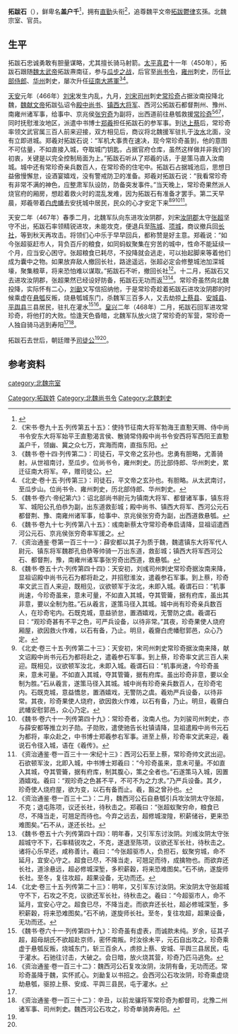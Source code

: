 '''拓跋石'''（{{bd|?||?|catIdx=t}}），鲜卑名'''盖户千'''<ref>{{Citation| author=罗新| year=2004年| title=《北魏直勤考》| periodical=《历史研究》| volume=| issue=05期| pages=24-38| url=http://www.cnki.com.cn/Article/CJFDTOTAL-LSYJ200405001.htm| doi=| oclc=| accessdate=2018-02-16| archive-date=2020-02-02| archive-url=https://web.archive.org/web/20200202162755/http://www.cnki.com.cn/Article/CJFDTOTAL-LSYJ200405001.htm| dead-url=no}}</ref>，拥有[[直勤|直勤]]头衔<ref>《宋书·卷九十五·列传第五十五》：使持节征南大将军勃海王直懃天赐、侍中尚书令安东大将军始平王直懃渴言侯、散骑常侍殿中尚书令安西将军西阳王直懃盖户千，领幽、冀之众七万，宾海而南，直指东阳。</ref>，追尊魏平文帝[[拓跋鬱律|拓跋鬱律]]玄孫。北魏宗室、官员。

==生平==
拓跋石忠诚勇敢有胆量谋略，尤其擅长骑马射箭。[[太平真君|太平真君]]十一年（450年），拓跋石跟随[[魏太武帝|魏太武帝]]拓跋燾南征，参与[[瓜步之战|瓜步之战]]，后官至[[尚书令|尚书令]]，[[雍州|雍州]]刺史，历任[[比部侍郎|比部侍郎]]、[[华州|华州]]刺史，屡次升任[[征南大將軍|征南大將軍]]<ref name=autogenerated1>《魏书·卷十四·列传第二》：司徒石，平文帝之玄孙也。忠勇有胆略，尤善骑射。从世祖南讨，至瓜步。位尚书令，雍州刺史。历比部侍郎、华州刺史，累迁征南大将军。卒，赠司徒公。</ref><ref name=autogenerated2>《北史·卷十五·列传第三》：司徒石，平文帝之玄孙也。有胆略。从太武南讨，至瓜步山。位尚书令、雍州刺史，历北部侍郎、华州刺史。</ref>。

[[天安_(北魏)|天安]]元年（466年）[[刘宋|刘宋]]发生内乱，九月，[[刘宋|刘宋]][[司州|司州]]刺史[[常珍奇|常珍奇]]占据汝南投降北魏，[[魏献文帝|魏献文帝]]拓跋弘诏令[[殿中尚书|殿中尚书]]、[[镇西大将军|镇西大将军]]、西河公拓跋石都督荆州、豫州、南雍州诸军事，给事中、京兆侯[[张穷奇|张穷奇]]为副将，出西道前往悬瓠救援[[常珍奇|常珍奇]]<ref>《魏书·卷六·帝纪第六》：诏北部尚书尉元为镇南大将军、都督诸军事，镇东将军、城阳公孔伯恭为副，出东道救彭城；殿中尚书、镇西大将军、西河公元石都督荆、豫、南雍州诸军事，给事中、京兆侯张穷奇为副，出西道救悬瓠。</ref><ref>《魏书·卷九十七·列传第八十五》：彧南新蔡太守常珍奇奉启请降，显祖诏遣西河公元石、京兆侯张穷奇率军援之。</ref><ref>《资治通鉴·卷第一百三十一》：薛安都以其子为质于魏，魏遣镇东大将军代人尉元、镇东将军魏郡孔伯恭等帅骑一万出东道，救彭城；镇西大将军西河公石、都督荆，豫，南雍州诸军事张穷奇出西道，救悬瓠。</ref>，同时抚慰淮汝地区，派遣中书博士[[郑羲|郑羲]]担任拓跋石的参军事。到达[[上蔡|上蔡]]后，常珍奇率领文武官属三百人前来迎接，双方相见后，商议将北魏援军驻扎于[[汝水|汝水]]北面，没有立即进城。郑羲对拓跋石说：“军机大事贵在速决，现今常珍奇虽到，他的意图不可估量，不如直接入城，夺取城门钥匙，占据官府仓库，虽然这样做并非我们的初衷，关键是以完全控制局面为上。”拓跋石听从了郑羲的话，于是策马直入汝南城。城中还有常珍奇亲兵数百人，在常珍奇的住宅中。拓跋石占据城池后，思想日益傲慢懈怠，设酒宴嬉戏，没有警戒防卫的准备。郑羲对拓跋石说：“我看常珍奇有非常不满的神色，应整肃军队设防，防备突发事件。”当天晚上，常珍奇果然派人烧官府的厢房，想趁着救火时的混乱发难，因为拓跋石有准备才罢手。第二天早晨，郑羲带着[[白虎幡|白虎幡]]去安抚城中居民，民众的心才安定下来<ref>《魏书·卷五十六·列传第四十四》：天安初，刘彧司州刺史常珍奇据汝南来降，显祖诏殿中尚书元石为都将赴之，并招慰淮汝，遣羲参石军事。到上蔡，珍奇率文武三百人来迎，既相见，议欲顿军于汝北，未即入城。羲谓石曰：“机事尚速，今珍奇虽来，意未可量，不如直入其城，夺其管籥，据有府库，虽出其非意，要以全制为胜。”石从羲言，遂策马径入其城。城中尚有珍奇亲兵数百人，在珍奇宅内。石既克城，意益骄怠，置酒嬉戏，无警防之虞。羲谓石曰：“观珍奇甚有不平之色，可严兵设备，以待非常。”其夜，珍奇果使人烧府厢屋，欲因救火作难，以石有备，乃止。明旦，羲齎白虎幡慰郭邑，众心乃定。</ref><ref>《北史·卷三十五·列传第二十三》：天安初，宋司州刺史常珍奇据汝南来降，献文诏殿中尚书元石为都将赴之，遣羲参石军事。到上蔡，珍奇率文武三百人来迎。既相见，议欲顿军汝北，未即入城。羲谓石曰：“机事尚速，今珍奇虽来，意未可量。不如直入其城，夺其管籥，据有府库。虽出珍奇非意，要以全制为胜。”石从羲言，遂策马径入其城。城中尚有珍奇亲兵数百人，在珍奇宅内。石既克城，意益憍怠，置酒嬉戏，无警防之虞。羲劝严兵设备，以待非常。其夜，珍奇果使人烧府，欲因救火作难，以石有备，乃止。明旦，羲齎白武幡安慰郭邑，众心乃定。</ref><ref>《魏书·卷六十一·列传第四十九》：常珍奇者，汝南人也。为刘骏司州刺史，亦与薛安都等推立刘子勋。子勋败，遣使驰告长社镇请降，显祖遣殿中尚书元石为都将，率众赴之，中书博士郑羲参右军事。进至上蔡，珍奇率文武来迎，羲说石令径入城，语在《羲传》。</ref><ref>《资治通鉴·卷一百三十一·宋纪十三》：西河公石至上蔡，常珍奇帅文武出迎。石欲顿军汝，北即入城，中书博士郑羲曰：“今珍奇虽来，意未可量。不如直入其城，夺其管籥，据有府库，制其腹心，策之全者也。”石遂策马入城，因置酒嬉戏。羲曰：“观珍奇之色甚不平，不可不为之力求。”乃严兵设备。其夕，珍奇使人烧府屋，欲为变，以石有备而止。羲，豁之曾孙也。</ref>。

天安二年（467年）春季二月，北魏军队向东进攻汝阴郡，刘宋[[汝阴郡_(曹魏)|汝阴郡]]太守[[张超_(刘宋)|张超]]坚守不出，拓跋石率领精锐进攻，未能攻克，便退兵至[[陈城|陈城]]、[[项城|项城]]，商议撤兵回[[长社|长社]]，等到秋天再攻击。将领们心中乐于早早回兵，都称赞是好主意。郑羲说：“如今张超驱赶市人，背负百斤的粮食，如同蚂蚁聚集在穷苦的城中，性命不能延续一个月，应当安心困守。张超粮食已耗尽，不投降就会逃走，可以抬起脚来等着他们成为囊中之物。如果放弃敌人撤回长社，路途遥远，张超必定会修整城池加深城壕，聚集粮草，将来恐怕难以谋取。”拓跋石不听，撤回长社<ref>《资治通鉴·卷一百三十二》：二月，魏西河公石自悬瓠引兵攻汝阴太守张超，不克；退屯陈项，议还长社，待秋击之。郑羲曰：“张超蚁聚穷命，粮食已尽，不降当走，可翘足而待也。今弃之远去，超修城浚隍，积薪储谷，更来恐难图矣。”石不从，遂还长社。</ref>。十二月，拓跋石又去进攻汝阴郡，张超果然已经设好防备，拓跋石无功而返<ref>《魏书·卷五十六·列传第四十四》：明年春，又引军东讨汝阴。刘彧汝阴太守张超城守不下，石率精锐攻之，不克，遂退至陈项，议欲还军长社，待秋击之。诸将心乐早还，咸称善计。羲曰：“今张超驱市人，负担石，蚁聚穷城，命不延月，宜安心守之。超食已尽，不降当走，可翘足而待，成擒物也。而欲弃还长社，道涂悬远，超必修城深堑，多积薪穀，将来恐难图矣。”石不纳，遂旋师长社。至冬，复往攻超，超果设备，无功而还。</ref><ref>《北史·卷三十五·列传第二十三》：明年，又引军东讨汝阴。宋汝阴太守张超城守不下，石攻之不克，议欲还军长社，待秋击之。羲曰：“今超驱市人，命不延月，宜安心守之。超食已尽，不降当走。而欲弃还长社，超必修城深堑，多积薪穀，将来恐难图矣。”石不纳，遂旋师长社。至冬，复往攻超，超果设备，无功而还。</ref>。常珍奇虽然向北魏投降，实际怀有二心，[[刘勔|刘勔]]又写信招纳他，于是常珍奇趁着拓跋石进攻汝阴郡的时候乘虚在[[悬瓠|悬瓠]]反叛，烧悬瓠城东门，杀魏军三百多人，又去劫掠[[上蔡县|上蔡县]]、[[安城县|安城县]]、[[平舆县|平舆县]]三县居民，驻扎在灌水<ref name=autogenerated3>《魏书·卷六十一·列传第四十九》：珍奇虽有虚表，而诚款未纯。岁余，征其子超，超母胡氏不欲超赴京师，密怀南叛。时汝徐未平，元石自出攻之。珍奇乘虚于悬瓠反叛，烧城东门，斩三百余人，虏掠上蔡、安城、平舆三县居民，屯于灌水。石驰往讨击，大破之。会日暗，放火烧其营，珍奇乃匹马逃免。</ref><ref>《资治通鉴·卷一百三十二》：魏西河公石复攻汝阴，汝阴有备，无功而还。常珍奇虽降于魏，实怀贰心。刘勔复以书招之。会西河公石攻汝阴，珍奇乘虚烧劫悬瓠，驱掠上蔡、安成、平舆三县民，屯于灌水。</ref>。[[皇兴|皇兴]]二年（468年）二月，拓跋石回军进攻常珍奇，将他打的大败。恰逢天色昏暗，北魏军队放火烧了常珍奇的军营，常珍奇一人独自骑马逃到寿阳<ref name=autogenerated3 /><ref>《资治通鉴·卷一百三十二》：辛丑，以前龙骧将军常珍奇为都督司，北豫二州诸军事、司州刺史。魏西河公石攻之，珍奇单骑奔寿阳。</ref>。

拓跋石去世后，朝廷赠予[[司徒公|司徒公]]<ref name=autogenerated1 /><ref name=autogenerated2 />。

==参考资料==
{{reflist}}

[[category:北魏宗室|category:北魏宗室]]
[[Category:拓跋姓|Category:拓跋姓]]
[[Category:北魏尚书令|Category:北魏尚书令]]
[[Category:北魏刺史|Category:北魏刺史]]